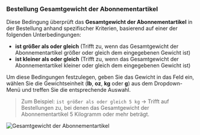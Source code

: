 ### Bestellung Gesamtgewicht der Abonnementartikel

Diese Bedingung überprüft das **Gesamtgewicht der Abonnementartikel** in der Bestellung anhand spezifischer Kriterien, basierend auf einer der folgenden Unterbedingungen:

- **ist größer als oder gleich** (Trifft zu, wenn das Gesamtgewicht der Abonnementartikel größer oder gleich dem eingegebenen Gewicht ist)  
- **ist kleiner als oder gleich** (Trifft zu, wenn das Gesamtgewicht der Abonnementartikel kleiner oder gleich dem eingegebenen Gewicht ist)  

Um diese Bedingungen festzulegen, geben Sie das Gewicht in das Feld ein, wählen Sie die Gewichtseinheit (**lb**, **oz**, **kg** oder **g**) aus dem Dropdown-Menü und treffen Sie die entsprechende Auswahl.

> Zum Beispiel: `ist größer als oder gleich 5 kg` → Trifft auf Bestellungen zu, bei denen das Gesamtgewicht der Abonnementartikel 5 Kilogramm oder mehr beträgt.

<img
  src="/images/essentials/condition-sets/order-total-subscription-weight.webp"
  alt="Gesamtgewicht der Abonnementartikel"
/>
